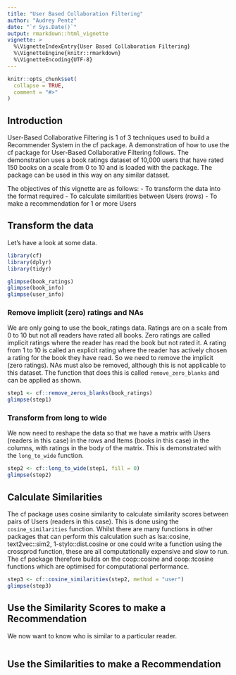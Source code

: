 ```yaml
---
title: "User Based Collaboration Filtering"
author: "Audrey Pentz"
date: "`r Sys.Date()`"
output: rmarkdown::html_vignette
vignette: >
  %\VignetteIndexEntry{User Based Collaboration Filtering}
  %\VignetteEngine{knitr::rmarkdown}
  %\VignetteEncoding{UTF-8}
---
```


```r
knitr::opts_chunk$set(
  collapse = TRUE,
  comment = "#>"
)
```


## Introduction

User-Based Collaborative Filtering is 1 of 3 techniques used to build a Recommender System in the cf package. A demonstration of how to use the cf package for User-Based Collaborative Filtering follows. The demonstration uses a book ratings dataset of 10,000 users that have rated 150 books on a scale from 0 to 10 and is loaded with the package. The package can be used in this way on any similar dataset. 

The objectives of this vignette are as follows:
- To transform the data into the format required
- To calculate similarities between Users (rows)
- To make a recommendation for 1 or more Users

## Transform the data

Let's have a look at some data.

```r

library(cf)
library(dplyr)
library(tidyr)

glimpse(book_ratings)
glimpse(book_info)
glimpse(user_info)

```




### Remove implicit (zero) ratings and NAs

We are only going to use the book_ratings data. Ratings are on a scale from 0 to 10 but not all readers have rated all books. Zero ratings are called implicit ratings where the reader has read the book but not rated it. A rating from 1 to 10 is called an explicit rating where the reader has actively chosen a rating for the book they have read. So we need to remove the implicit (zero ratings). NAs must also be removed, although this is not applicable to this dataset. The function that does this is called `remove_zero_blanks` and can be applied as shown.

```r

step1 <- cf::remove_zeros_blanks(book_ratings)
glimpse(step1)

```

### Transform from long to wide

We now need to reshape the data so that we have a matrix with Users (readers in this case) in the rows and Items (books in this case) in the columns, with ratings in the body of the matrix. This is demonstrated with the `long_to_wide` function.

```r

step2 <- cf::long_to_wide(step1, fill = 0)
glimpse(step2)

```


## Calculate Similarities

The cf package uses cosine similarity to calculate similarity scores between pairs of Users (readers in this case). This is done using the `cosine_similarities` function. Whilst there are many functions in other packages that can perform this calculation such as lsa::cosine, text2vec::sim2, 1-stylo::dist.cosine or one could write a function using the crossprod function, these are all computationally expensive and slow to run. The cf package therefore builds on the coop::cosine and coop::tcosine functions which are optimised for computational performance.

```r

step3 <- cf::cosine_similarities(step2, method = "user")
glimpse(step3)

```


## Use the Similarity Scores to make a Recommendation

We now want to know who is similar to a particular reader.

```r



```


## Use the Similarities to make a Recommendation

```r



```

